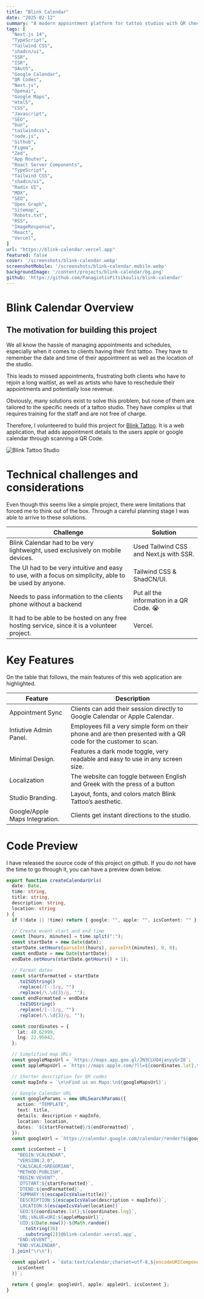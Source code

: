 ```yaml
---
title: "Blink Calendar"
date: "2025-02-12"
summary: "A modern appointment platform for tattoo studios with QR check‑ins and calendar sync."
tags: [
  "Next.js 14",
  "TypeScript",
  "Tailwind CSS",
  "shadcn/ui",
  "SSR",
  "ISR",
  "OAuth",
  "Google Calendar",
  "QR Codes",
  "Next.js",
  "Openai",
  "Google Maps",
  "Html5",
  "CSS",
  "Javascript",
  "SEO",
  "bun",
  "tailwindcss",
  "node.js",
  "Github",
  "Figma",
  "Zed",
  "App Router",
  "React Server Components",
  "TypeScript",
  "Tailwind CSS",
  "shadcn/ui",
  "Radix UI",
  "MDX",
  "SEO",
  "Open Graph",
  "Sitemap",
  "Robots.txt",
  "RSS",
  "ImageResponse",
  "React",
  "Vercel",
]
url: "https://blink-calendar.vercel.app"
featured: false
cover: '/screenshots/blink-calendar.webp'
screenshotMobile: '/screenshots/blink-calendar.mobile.webp'
backgroundImage: '/content/projects/blink-calendar/bg.png'
github: 'https://github.com/PanagiotisPitsikoulis/blink-calendar'
---
```


# Blink Calendar Overview

## The motivation for building this project

We all know the hassle of managing appointments and schedules, especially when it comes to clients having their first tattoo. They have to remember the date and time of their appointment as well as the location of the studio.

This leads to missed appointments, frustrating both clients who have to rejoin a long waitlist, as well as artists who have to reschedule their appointments and potentially lose revenue.

Obviously, many solutions exist to solve this problem, but none of them are tailored to the specific needs of a tattoo studio. They have complex ui that requires training for the staff and are not free of charge.

Therefore, I volunteered to build this project for [Blink Tattoo](https://www.blinktattoo.gr/). It is a web application, that adds appointment details to the users apple or google calendar through scanning a QR Code.

![Blink Tattoo Studio](/content/projects/blink-calendar/blink-tattoo.png)

# Technical challenges and considerations

Even though this seems like a simple project, there were limitations that forced me to think out of the box. Through a careful planning stage I was able to arrive to these solutions.

|Challenge|Solution|
|---|---|
|Blink Calendar had to be very lightweight, used exclusively on mobile devices.|Used Tailwind CSS and Next.js with SSR.|
|The UI had to be very intuitive and easy to use, with a focus on simplicity, able to be used by anyone.|Tailwind CSS & ShadCN/UI.|
|Needs to pass information to the clients phone without a backend|Put all the information in a QR Code. 😭|
|It had to be able to be hosted on any free hosting service, since it is a volunteer project.|Vercel.|

# Key Features
On the table that follows, the main features of this web application are highlighted.

| Feature | Description |
|---------|-------------|
| Appointment Sync | Clients can add their session directly to Google Calendar or Apple Calendar. |
| Intiutive Admin Panel. | Employees fill a very simple form on their phone and are then presented with a QR code for the customer to scan. |
| Minimal Design. | Features a dark mode toggle, very readable and easy to use in any screen size.|
| Localization | The website can toggle between English and Greek with the press of a button |
| Studio Branding. | Layout, fonts, and colors match Blink Tattoo’s aesthetic. |
| Google/Apple Maps Integration. | Clients get instant directions to the studio. |

# Code Preview

I have released the source code of this project on github. If you do not have the time to go through it, you can have a preview down below.


``` typescript
export function createCalendarUrls(
  date: Date,
  time: string,
  title: string,
  description: string,
  location: string
) {
  if (!date || !time) return { google: "", apple: "", icsContent: "" };

  // Create event start and end time
  const [hours, minutes] = time.split(":");
  const startDate = new Date(date);
  startDate.setHours(parseInt(hours), parseInt(minutes), 0, 0);
  const endDate = new Date(startDate);
  endDate.setHours(startDate.getHours() + 1);

  // Format dates
  const startFormatted = startDate
    .toISOString()
    .replace(/[-:]/g, "")
    .replace(/\.\d{3}/g, "");
  const endFormatted = endDate
    .toISOString()
    .replace(/[-:]/g, "")
    .replace(/\.\d{3}/g, "");

  const coordinates = {
    lat: 40.62999,
    lng: 22.95042,
  };

  // Simplified map URLs
  const googleMapsUrl = `https://maps.app.goo.gl/JN3CLUQ4janyyGrZ8`;
  const appleMapsUrl = `https://maps.apple.com/?ll=${coordinates.lat},${coordinates.lng}&q=Blink+Tattoo+Studio`;

  // Shorter description for QR codes
  const mapInfo = `\n\nFind us on Maps:\n${googleMapsUrl}`;

  // Google Calendar URL
  const googleParams = new URLSearchParams({
    action: "TEMPLATE",
    text: title,
    details: description + mapInfo,
    location: location,
    dates: `${startFormatted}/${endFormatted}`,
  });
  const googleUrl = `https://calendar.google.com/calendar/render?${googleParams.toString()}`;

  const icsContent = [
    "BEGIN:VCALENDAR",
    "VERSION:2.0",
    "CALSCALE:GREGORIAN",
    "METHOD:PUBLISH",
    "BEGIN:VEVENT",
    `DTSTART:${startFormatted}`,
    `DTEND:${endFormatted}`,
    `SUMMARY:${escapeIcsValue(title)}`,
    `DESCRIPTION:${escapeIcsValue(description + mapInfo)}`,
    `LOCATION:${escapeIcsValue(location)}`,
    `GEO:${coordinates.lat};${coordinates.lng}`,
    `URL;VALUE=URI:${appleMapsUrl}`,
    `UID:${Date.now()}-${Math.random()
      .toString(36)
      .substring(2)}@blink-calendar.vercel.app`,
    "END:VEVENT",
    "END:VCALENDAR",
  ].join("\r\n");

  const appleUrl = `data:text/calendar;charset=utf-8,${encodeURIComponent(
    icsContent
  )}`;

  return { google: googleUrl, apple: appleUrl, icsContent };
}
```

